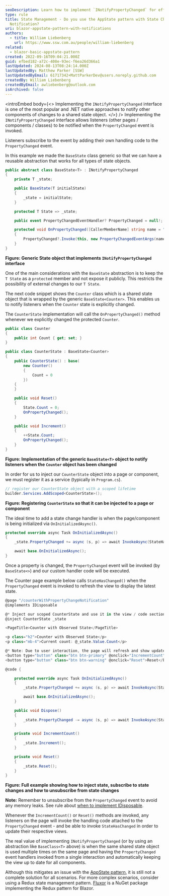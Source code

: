 ```yaml
---
seoDescription: Learn how to implement `INotifyPropertyChanged` for efficient state management in your Blazor applications.
type: rule
title: State Management - Do you use the AppState pattern with State Change
  Notification?
uri: blazor-appstate-pattern-with-notifications
authors:
  - title: William Liebenberg
    url: https://www.ssw.com.au/people/william-liebenberg
related:
  - blazor-basic-appstate-pattern
created: 2022-09-16T09:04:21.000Z
guid: efbed182-a72c-408e-93ec-f6ea26d366a1
lastUpdated: 2024-08-13T08:24:14.000Z
lastUpdatedBy: Matthew Parker [SSW]
lastUpdatedByEmail: 61717342+MattParkerDev@users.noreply.github.com
createdBy: William Liebenberg
createdByEmail: awliebenberg@outlook.com
isArchived: false
---
```

<introEmbed
  body={<>
Implementing the `INotifyPropertyChanged` interface is one of the most popular and .NET native approaches to notify other components of changes to a shared state object.
  </>}
/>
Implementing the `INotifyPropertyChanged` interface allows listeners (other pages / components / classes) to be notified when the `PropertyChanged` event is invoked.

Listeners subscribe to the event by adding their own handling code to the `PropertyChanged` event.

In this example we made the `BaseState` class generic so that we can have a reusable abstraction that works for all types of state objects.

``` cs
public abstract class BaseState<T> : INotifyPropertyChanged
{
    private T _state;

    public BaseState(T initialState)
    {
        _state = initialState;
    }

    protected T State => _state;

    public event PropertyChangedEventHandler? PropertyChanged = null!;

    protected void OnPropertyChanged([CallerMemberName] string name = "")
    {
        PropertyChanged?.Invoke(this, new PropertyChangedEventArgs(name));
    }
}
```

**Figure: Generic State object that implements `INotifyPropertyChanged` interface**

One of the main considerations with the `BaseState` abstraction is to keep the `T State` as a `protected` member and not expose it publicly. This restricts the possibility of external changes to our `T State`.

The next code snippet shows the `Counter` class which is a shared state object that is wrapped by the generic `BaseState<Counter>`. This enables us to notify listeners when the `Counter` state is explicitly changed.

The `CounterState` implementation will call the `OnPropertyChanged()` method whenever we explicitly changed the protected `Counter`.

``` cs
public class Counter
{
    public int Count { get; set; }
}

public class CounterState : BaseState<Counter>
{
    public CounterState() : base(
        new Counter()
        {
            Count = 0
        })
    {
    }

    public void Reset()
    {
        State.Count = 0;
        OnPropertyChanged();
    }

    public void Increment()
    {
        ++State.Count;
        OnPropertyChanged();
    }
}
```

**Figure: Implementation of the generic `BaseState<T>` object to notify listeners when the `Counter` object has been changed**

In order for us to inject our `CounterState` object into a page or component, we must register it as a service (typically in `Program.cs`).

``` cs
// register our CounterState object with a scoped lifetime
builder.Services.AddScoped<CounterState>();
```

**Figure: Registering `CounterState` so that it can be injected to a page or component**

The ideal time to add a state change handler is when the page/component is being initialized via `OnInitializedAsync()`.

```cs
protected override async Task OnInitializedAsync()
{
    _state.PropertyChanged += async (s, p) => await InvokeAsync(StateHasChanged);

    await base.OnInitializedAsync();
}
```

Once a property is changed, the `PropertyChanged` event will be invoked (by `BaseState<>`) and our custom handler code will be executed.

The Counter page example below calls `StateHasChanged()` when the `PropertyChanged` event is invoked to refresh the view to display the latest state.

``` cs
@page "/counterWithPropertyChangeNotification"
@implements IDisposable

@* Inject our scoped CounterState and use it in the view / code section *@
@inject CounterState _state

<PageTitle>Counter with Observed State</PageTitle>

<p class="h2">Counter with Observed State</p>
<p class="mb-4">Current count: @_state.Value.Count</p>

@* Note: Due to user interaction, the page will refresh and show updated state value, even though we have not called StateHasChanged *@
<button type="button" class="btn btn-primary" @onclick="IncrementCount">Click me</button>
<button type="button" class="btn btn-warning" @onclick="Reset">Reset</button>

@code {

    protected override async Task OnInitializedAsync()
    {
        _state.PropertyChanged += async (s, p) => await InvokeAsync(StateHasChanged);

        await base.OnInitializedAsync();
    }

    public void Dispose()
    {
        _state.PropertyChanged -= async (s, p) => await InvokeAsync(StateHasChanged);
    }

    private void IncrementCount()
    {
        _state.Increment();
    }

    private void Reset()
    {
        _state.Reset();
    }
}

```

**Figure: Full example showing how to inject state, subscribe to state changes and how to unsubscribe from state changes**

**Note:** Remember to unsubscribe from the `PropertyChanged` event to avoid any memory leaks. See rule about [when to implement IDisposable](/when-to-implement-idisposable).

Whenever the `IncrementCount()` or `Reset()` methods are invoked, any listeners on the page will invoke the handling code attached to the `PropertyChanged` event - and be able to invoke `StateHasChanged` in order to update their respective views.

The real value of implementing `INotifyPropertyChanged` (or by using an abstraction like `BaseClass<T>` above) is when the same shared state object is used multiple times on the same page and having the `PropertyChanged` event handlers invoked from a single interaction and automatically keeping the view up to date for all components.

Although this mitigates an issue with the [AppState pattern](blazor-basic-appstate-pattern), it is still not a complete solution for all scenarios. For more complex scenarios, consider using a Redux state management pattern. [Fluxor](https://github.com/mrpmorris/Fluxor) is a NuGet package implementing the Redux pattern for Blazor.
